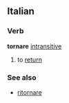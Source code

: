 ==Italian==
===Verb===
'''tornare''' [[intransitive]]
# to [[return]]
{{it-conj-are|torn|Essere}}

===See also===
* [[ritornare]]